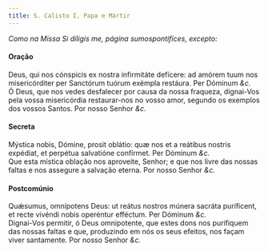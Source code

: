 ```yaml
---
title: S. Calisto I, Papa e Mártir
---
```



<em>Como na Missa Si díligis me, página sumospontifices, excepto:</em>

<h4 class="text-center">Oração</h4>
<div class="container-fluid">
<div class="row">
<div class="col-6 dropcaps text-justify">
Deus, qui nos cónspicis ex nostra infirmitáte defícere: ad amórem tuum nos misericórditer per Sanctórum tuórum exémpla restáura. Per Dóminum <em>&c.</em>
</div>
<div class="col-6 dropcaps text-justify">
Ó Deus, que nos vedes desfalecer por causa da nossa fraqueza, dignai-Vos pela vossa misericórdia restaurar-nos no vosso amor, segundo os exemplos dos vossos Santos. Por nosso Senhor <em>&c.</em>
</div>
</div>
</div>

<h4 class="text-center">Secreta</h4>
<div class="container-fluid">
<div class="row">
<div class="col-6 dropcaps text-justify">
Mýstica nobis, Dómine, prosit oblátio: quæ nos et a reátibus nostris expédiat, et perpétua salvatióne confírmet. Per Dóminum <em>&c.</em>
</div>
<div class="col-6 dropcaps text-justify">
Que esta mística oblação nos aproveite, Senhor; e que nos livre das nossas faltas e nos assegure a salvação eterna. Por nosso Senhor <em>&c.</em>
</div>
</div>
</div>

<h4 class="text-center">Postcomúnio</h4>
<div class="container-fluid">
<div class="row">
<div class="col-6 dropcaps text-justify">
Quǽsumus, omnípotens Deus: ut reátus nostros múnera sacráta puríficent, et recte vivéndi nobis operéntur efféctum. Per Dóminum <em>&c.</em>
</div>
<div class="col-6 dropcaps text-justify">
Dignai-Vos permitir, ó Deus omnipotente, que estes dons nos purifiquem das nossas faltas e que, produzindo em nós os seus efeitos, nos façam viver santamente. Por nosso Senhor <em>&c.</em>
</div>
</div>
</div>